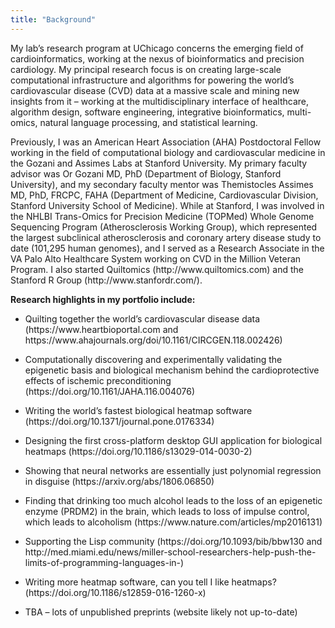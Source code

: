 ```yaml
---
title: "Background"
---
```


My lab's research program at UChicago concerns the emerging field of cardioinformatics, working at the nexus of bioinformatics and precision cardiology.  My principal research focus is on creating large-scale computational infrastructure and algorithms for powering the world's cardiovascular disease (CVD) data at a massive scale and mining new insights from it -- working at the multidisciplinary interface of healthcare, algorithm design, software engineering, integrative bioinformatics, multi-omics, natural language processing, and statistical learning.  

Previously, I was an American Heart Association (AHA) Postdoctoral Fellow working in the field of computational biology and cardiovascular medicine in the Gozani and Assimes Labs at Stanford University. My primary faculty advisor was Or Gozani MD, PhD (Department of Biology, Stanford University), and my secondary faculty mentor was Themistocles Assimes MD, PhD, FRCPC, FAHA (Department of Medicine, Cardiovascular Division, Stanford University School of Medicine). While at Stanford, I was involved in the NHLBI Trans-Omics for Precision Medicine (TOPMed) Whole Genome Sequencing Program (Atherosclerosis Working Group), which represented the largest subclinical atherosclerosis and coronary artery disease study to date (101,295 human genomes), and I served as a Research Associate in the VA Palo Alto Healthcare System working on CVD in the Million Veteran Program. I also started Quiltomics (http://www.quiltomics.com) and the Stanford R Group (http://www.stanfordr.com/).

**Research highlights in my portfolio include:**

- Quilting together the world's cardiovascular disease data (https://www.heartbioportal.com and https://www.ahajournals.org/doi/10.1161/CIRCGEN.118.002426)

- Computationally discovering and experimentally validating the epigenetic basis and biological mechanism behind the cardioprotective effects of ischemic preconditioning (https://doi.org/10.1161/JAHA.116.004076)

- Writing the world's fastest biological heatmap software (https://doi.org/10.1371/journal.pone.0176334)

- Designing the first cross-platform desktop GUI application for biological heatmaps (https://doi.org/10.1186/s13029-014-0030-2)

- Showing that neural networks are essentially just polynomial regression in disguise (https://arxiv.org/abs/1806.06850)

- Finding that drinking too much alcohol leads to the loss of an epigenetic enzyme (PRDM2) in the brain, which leads to loss of impulse control, which leads to alcoholism (https://www.nature.com/articles/mp2016131)

- Supporting the Lisp community (https://doi.org/10.1093/bib/bbw130 and http://med.miami.edu/news/miller-school-researchers-help-push-the-limits-of-programming-languages-in-)

- Writing more heatmap software, can you tell I like heatmaps? (https://doi.org/10.1186/s12859-016-1260-x)

- TBA -- lots of unpublished preprints (website likely not up-to-date)
